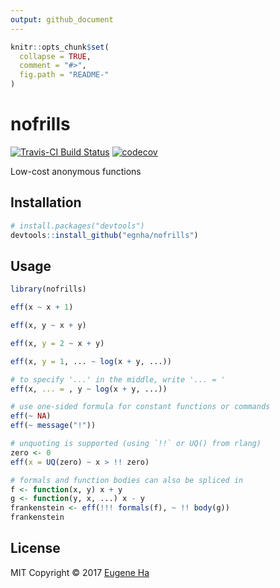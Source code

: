 ```yaml
---
output: github_document
---
```


<!-- README.md is generated from README.Rmd. Please edit that file -->

```r
knitr::opts_chunk$set(
  collapse = TRUE,
  comment = "#>",
  fig.path = "README-"
)
```

# nofrills

[![Travis-CI Build Status](https://travis-ci.org/egnha/nofrills.svg?branch=master)](https://travis-ci.org/egnha/nofrills)
[![codecov](https://codecov.io/gh/egnha/nofrills/branch/master/graph/badge.svg)](https://codecov.io/gh/egnha/nofrills)

Low-cost anonymous functions

## Installation

```r
# install.packages("devtools")
devtools::install_github("egnha/nofrills")
```

## Usage

```r
library(nofrills)

eff(x ~ x + 1)

eff(x, y ~ x + y)

eff(x, y = 2 ~ x + y)

eff(x, y = 1, ... ~ log(x + y, ...))

# to specify '...' in the middle, write '... = '
eff(x, ... = , y ~ log(x + y, ...))

# use one-sided formula for constant functions or commands
eff(~ NA)
eff(~ message("!"))

# unquoting is supported (using `!!` or UQ() from rlang)
zero <- 0
eff(x = UQ(zero) ~ x > !! zero)

# formals and function bodies can also be spliced in
f <- function(x, y) x + y
g <- function(y, x, ...) x - y
frankenstein <- eff(!!! formals(f), ~ !! body(g))
frankenstein
```

## License

MIT Copyright © 2017 [Eugene Ha](https://github.com/egnha)
